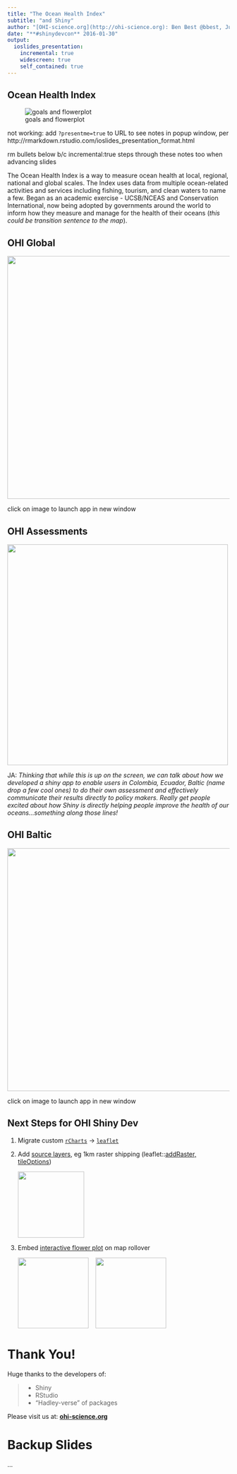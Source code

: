 ```yaml
---
title: "The Ocean Health Index"
subtitle: "and Shiny"
author: "[OHI-science.org](http://ohi-science.org): Ben Best @bbest, Julie Lowndes @jules32, Jamie Afflerbach @jafflerbach"
date: "**#shinydevcon** 2016-01-30"
output: 
  ioslides_presentation:
    incremental: true
    widescreen: true
    self_contained: true
---
```


## Ocean Health Index 

<div class='centered'>
  ![goals and flowerplot](https://docs.google.com/drawings/d/1B65-1ze4IZ-c2Jb907JdKNV2lVHdcR8tvot0lhhsNgk/pub?w=768&h=480)
</div>

<div class="notes">
not working: add `?presentme=true` to URL to see notes in popup window, per http://rmarkdown.rstudio.com/ioslides_presentation_format.html

rm bullets below b/c incremental:true steps through these notes too when advancing slides

The Ocean Health Index is a way to measure ocean health at local, regional, national and global scales. 
The Index uses data from multiple ocean-related activities and services including fishing, tourism, and clean waters to name a few.
Began as an academic exercise - UCSB/NCEAS and Conservation International, now being adopted by governments around the world to inform how they measure and manage for the health of their oceans (*this could be transition sentence to the map*).
</div>

## OHI Global

<a href='http://ohi-science.nceas.ucsb.edu/ohi-global'>
  <img src='img/shiny_ohi-global.png' height=550/>
</a>

<div class="notes">
click on image to launch app in new window
</div>

## OHI Assessments

<div class='centered'>
  <img src='img/ohi-science.org_projects.png' height=500/>
</div>

<div class="notes">
JA: *Thinking that while this is up on the screen, we can talk about how we developed a shiny app to enable users in Colombia, Ecuador, Baltic (name drop a few cool ones) to do their own assessment and effectively communicate their results directly to policy makers. Really get people excited about how Shiny is directly helping people improve the health of our oceans...something along those lines!*
</div>

## OHI Baltic

<a href='http://ohi-science.nceas.ucsb.edu/bhi'>
  <img src='img/shiny_bhi.png' height=550/>
</a>

<div class="notes">
click on image to launch app in new window
</div>

## Next Steps for OHI Shiny Dev

1. Migrate custom [`rCharts`](https://github.com/OHI-Science/rCharts) &rarr; [`leaflet`](http://rstudio.github.io/leaflet/)

1. Add [source layers](https://www.nceas.ucsb.edu/globalmarine), eg 1km raster shipping (leaflet::[addRaster, tileOptions](https://github.com/rstudio/leaflet/blob/7631cfa1404d54bcb0f4dc813e775bdc1af0d584/R/layers.R#L114-L219))

    <img src='img/halpern2015_cumimpacts_shipping_web-clipped.png' height=150/>

1. Embed [interactive flower plot](http://bl.ocks.org/bbest/2de0e25d4840c68f2db1) on map rollover

    <img src='img/shiny_ohi-global_map_with-flower-plot.png' height=160/> &nbsp;&nbsp; <img src='img/ohi-flower-d3.png' height=160/>

# Thank You!

Huge thanks to the developers of:

> - Shiny
> - RStudio 
> - "Hadley-verse" of packages

Please visit us at: [**ohi-science.org**](http://ohi-science.org)

# Backup Slides

...

